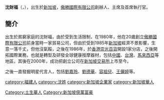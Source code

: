 {{Infobox Person
| name = 沈財福
| 英文名= Ron Sim Chye Hock
| image = 
| caption = 
| birth_date = {{birth year and age|1958}}
| birth_place = [[File:Flag_of_Singapore_(1946–1952).svg|22px]] [[大英帝国|英属]][[新加坡|新加坡]]
| 国籍       = {{SGP}}
| 语言       = 
| alma_mater = 
| occupation = [[傲勝國際|傲勝國際]]創辦人、主席及首席執行官
| networth = 
| spouse = 
| children  
| website = 
| footnotes =
}}
'''沈財福'''（'''{{lang-en|Ron Sim Chye Hock}}'''，{{bd|1958年}}），出生於[[新加坡|新加坡]]，[[傲勝國際有限公司|傲勝國際有限公司]]創辦人、主席及首席執行官。

==簡介==
出生於貧窮家庭的沈財福，由於受到生活限制，在1980年，他在20歲創立[[傲勝國際有限公司|傲勝國際有限公司]]前身當時一家貿易公司，但由於受到1985年[[新加坡|新加坡]]經濟不景影響，生意一落千丈，但他沒氣餒，之後在1986年，於[[香港|香港]][[崇光百貨|崇光百貨]]開設1家分店，之後開拓國際業務，也就是轉型及研發全球健康按摩器材，包括[[中國|中國]]、[[台灣|台灣]]、[[馬來西亞|馬來西亞]]等地區，其後在2000年，成功把創立公司在[[新加坡交易所|新加坡交易所]]上市至今。

之後一直發掘明星代言人，包括[[劉嘉玲|劉嘉玲]]、[[劉德華|劉德華]]、[[容祖兒|容祖兒]]、[[王儷婷|王儷婷]]等。

[[category:福建人|category:福建人]]
[[category:沈姓|category:沈姓]]
[[category:新加坡企業家|category:新加坡企業家]]
[[category:新加坡華人|category:新加坡華人]]
[[Category:土生華人|Category:土生華人]]
[[Category:新加坡億萬富豪|Category:新加坡億萬富豪]]